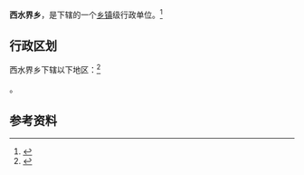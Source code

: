 {{中国乡级行政区|14/06/03/206/000}}

'''西水界乡'''，是{{PRC admin/fullname|14/06/03/206/000|3}}下辖的一个[[乡镇|乡镇]]级行政单位。<ref>{{PRC admin/ref sgc|{{PRC admin/parent|14/06/03/206/000}}}}</ref>

== 行政区划 ==

西水界乡下辖以下地区：<ref>{{PRC admin/ref sgc|14/06/03/206/000}}</ref>

{{PRC admin/children|14/06/03/206/000}}。

== 参考资料 ==

{{reflist}}

{{行政区划小作品}}
{{PRC admin/navcat|14/06/03/206/000}}